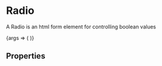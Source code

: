 
<Meta title="Form Components/Radio" component={RadioComponent} />

# Radio
A Radio is an html form element for controlling boolean values

<Canvas>
  <Story name="Example">
    {args => (
    <RadioFormElement name="example"
      id="example"
      label="Label"
      value="Lorem ipsum"
      onChange={action('value changed')}
      {...args}
      />
    )}
  </Story>
</Canvas>

## Properties
<ArgsTable story="Example" />
